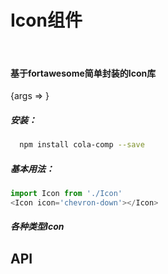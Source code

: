 
<Meta title="Icon" 
  component={Icon}
  />

# Icon组件

<br/> 

#### 基于fortawesome简单封装的Icon库

<Canvas key={1}>
  <Story name="default" args={{ 
    icon: 'male'
  }}>
    {args => <Icon {...args} />}
  </Story>
</Canvas>

##### 安装：
```sh
  npm install cola-comp --save
```
##### 基本用法：
```js
import Icon from './Icon'
<Icon icon='chevron-down'></Icon>
```

##### 各种类型Icon

<Canvas>
  <Icon icon='check'/>
  <Icon icon='check' size='lg'></Icon>
  <Icon icon='check' size='2x'></Icon>
  <Icon icon='check' theme='primary'/>
  <Icon icon='check' theme='secondary'/>
  <Icon icon='check' theme='success'/>
  <Icon icon='check' theme='warning'/>
  <Icon icon='check' theme='danger'/>
  <Icon icon='angle-down'/>
  <Icon icon='eye'/>
  <Icon icon='eye-slash'/>
  <Icon icon='search'/>
</Canvas>

## API
<Props of={Icon}/>


